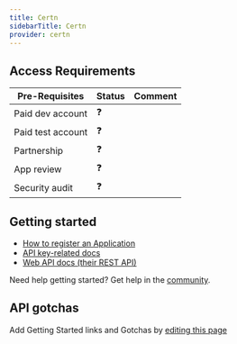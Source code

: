 ```yaml
---
title: Certn
sidebarTitle: Certn
provider: certn
---
```



<Overview />
<PreBuiltTooling provider={providers[pageMetadata.provider]} />
<PreBuiltUseCases />

## Access Requirements
| Pre-Requisites | Status | Comment|
| - | - | - |
| Paid dev account | ❓ |  |
| Paid test account | ❓ |  |
| Partnership | ❓ | |
| App review | ❓ |  |
| Security audit | ❓ | |



## Getting started

-   [How to register an Application](https://docs.certn.co/api/v/certn-api-v-1.0/getting-started/demo-account)
-   [API key-related docs](https://docs.certn.co/api/v/certn-api-v-1.0/getting-started/demo-account#create-an-api-key)
-   [Web API docs (their REST API)](https://docs.certn.co/api/v/certn-api-v-1.0/api-reference/general)

<Tip>Need help getting started? Get help in the [community](https://nango.dev/slack).</Tip>

## API gotchas

<Note>Add Getting Started links and Gotchas by [editing this page](https://github.com/nangohq/nango/tree/master/docs-v2/integrations/all/certn.mdx)</Note>

